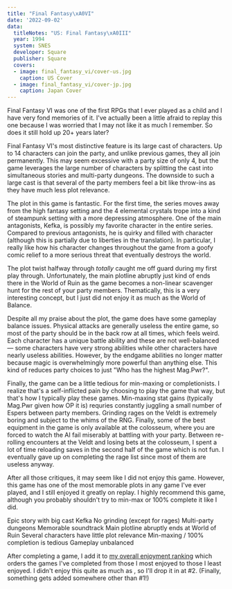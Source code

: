 ```yaml
---
title: "Final Fantasy\xA0VI"
date: '2022-09-02'
data:
  titleNotes: "US: Final Fantasy\xA0III"
  year: 1994
  system: SNES
  developer: Square
  publisher: Square
  covers:
  - image: final_fantasy_vi/cover-us.jpg
    caption: US Cover
  - image: final_fantasy_vi/cover-jp.jpg
    caption: Japan Cover
---
```

Final Fantasy&nbsp;VI was one of the first RPGs that I ever played as a child and I have very fond memories of it. I've
actually been a little afraid to replay this one because I was worried that I may not like it as much I remember. So
does it still hold up 20+ years later?

<GameHeader />

Final Fantasy&nbsp;VI's most distinctive feature is its large cast of characters. Up to 14 characters can join the
party, and unlike previous games, they all join permanently. This may seem excessive with a party size of only 4, but
the game leverages the large number of characters by splitting the cast into simultaneous stories and multi-party
dungeons. The downside to such a large cast is that several of the party members feel a bit like throw-ins as they have
much less plot relevance.

The plot in this game is fantastic. For the first time, the series moves away from the high fantasy setting and the 4
elemental crystals trope into a kind of steampunk setting with a more depressing atmosphere. One of the main
antagonists, Kefka, is possibly my favorite character in the entire series. Compared to previous antagonists, he is
quirky and filled with character (although this is partially due to liberties in the translation). <Spoiler>In
particular, I really like how his character changes throughout the game from a goofy comic relief to a more serious
threat that eventually destroys the world.</Spoiler>

The plot twist halfway through _totally_ caught me off guard during my first play through. <Spoiler>Unfortunately, the
main plotline abruptly just kind of ends there in the World of Ruin as the game becomes a non-linear scavenger hunt
for the rest of your party members. Thematically, this is a very interesting concept, but I just did not enjoy it as
much as the World of Balance.</Spoiler>

Despite all my praise about the plot, the game does have some gameplay balance issues. Physical attacks are generally
useless the entire game, so most of the party should be in the back row at all times, which feels weird. Each character
has a unique battle ability and these are not well-balanced &mdash; some characters have very strong abilities while
other characters have nearly useless abilities. However, by the endgame abilities no longer matter because magic is
overwhelmingly more powerful than anything else. This kind of reduces party choices to just "Who has the highest
Mag.Pwr?".

Finally, the game can be a little tedious for min-maxing or completionists. I realize that's a self-inflicted pain by
choosing to play the game that way, but that's how I typically play these games. Min-maxing stat gains (typically
Mag.Pwr given how OP it is) requries constantly juggling a small number of Espers between party members. Grinding rages
on the Veldt is extremely boring and subject to the whims of the RNG. Finally, some of the best equipment in the game
is only available at the colosseum, where you are forced to watch the AI fail miserably at battling with your party.
Between re-rolling encounters at the Veldt and losing bets at the colosseum, I spent a lot of time reloading saves in
the second half of the game which is not fun. I eventually gave up on completing the rage list since most of them are
useless anyway.

After all those critiques, it may seem like I did not enjoy this game. However, this game has one of the most memorable
plots in any game I've ever played, and I still enjoyed it greatly on replay. I highly recommend this game, although
you probably shouldn't try to min-max or 100% complete it like I did.

<LikedDisliked>
  <LikedList>
    <LikedItem>Epic story with big cast</LikedItem>
    <LikedItem>Kefka</LikedItem>
    <LikedItem>No grinding (except for rages)</LikedItem>
    <LikedItem>Multi-party dungeons</LikedItem>
    <LikedItem>Memorable soundtrack</LikedItem>
  </LikedList>
  <DislikedList>
    <DislikedItem><Spoiler>Main plotline abruptly ends at World of Ruin</Spoiler></DislikedItem>
    <DislikedItem>Several characters have little plot relevance</DislikedItem>
    <DislikedItem>Min-maxing / 100% completion is tedious</DislikedItem>
    <DislikedItem>Gameplay unbalanced</DislikedItem>
  </DislikedList>
</LikedDisliked>

After completing a game, I add it to [my overall enjoyment ranking](/ranking) which orders the games I've completed from
those I most enjoyed to those I least enjoyed. I didn't enjoy this quite as much as <GameLink slug="final_fantasy_v" />,
so I'll drop it in at #2. (Finally, something gets added somewhere other than #1!)

<GameRanking game={slug} />
